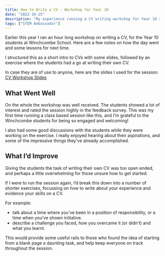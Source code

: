 ```yaml
---
title: How to Write a CV - Workshop for Year 10
date: "2022-10-25"
description: "My experience running a CV writing workshop for Year 10 students."
tags: ["STEM Ambassador"]
---
```


Earlier this year I ran an hour long workshop on writing a CV, for the Year 10 students at Winchcombe School.  Here are a few notes on how the day went and some lessons for next time.

I structured this as a short intro to CVs with some slides, followed by an exercise where the students had a go at writing their own CV.

In case they are of use to anyone, here are the slides I used for the session:
[CV Workshop Slides](https://docs.google.com/presentation/d/1fdXCeQCGWbIOjze5bK5Ge3Ww9XzzUJ5l/edit?usp=sharing&ouid=111749123441198555873&rtpof=true&sd=true)

## What Went Well
On the whole the workshop was well received.  The students showed a lot of interest and rated the session highly in the feedback survey.  This was my first time running a class based session like this, and I’m grateful to the Winchcombe students for being so engaged and welcoming!

I also had some good discussions with the students while they were working on the exercise.  I really enjoyed hearing about their aspirations, and some of the impressive things they’ve already accomplished.

## What I’d Improve
Giving the students the task of writing their own CV was too open ended, and perhaps a little overwhelming for those unsure how to get started. 

If I were to run the session again, I’d break this down into a number of shorter exercises, focussing on how to write about your experience and evidence your skills on a CV. 

For example:
* talk about a time where you’ve been in a position of responsibility, or a time when you’ve shown initiative.
* describe a challenge you faced, how you overcame it (or didn't) and what you learnt.

This would provide some useful rails to those who found the idea of starting from a blank page a daunting task, and help keep everyone on track throughout the session.
